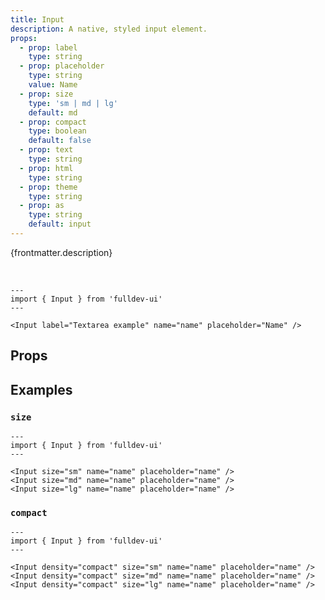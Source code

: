```yaml
---
title: Input
description: A native, styled input element.
props:
  - prop: label
    type: string
  - prop: placeholder
    type: string
    value: Name
  - prop: size
    type: 'sm | md | lg'
    default: md
  - prop: compact
    type: boolean
    default: false
  - prop: text
    type: string
  - prop: html
    type: string
  - prop: theme
    type: string
  - prop: as
    type: string
    default: input
---
```



{frontmatter.description}

<br />

```astro live
---
import { Input } from 'fulldev-ui'
---

<Input label="Textarea example" name="name" placeholder="Name" />
```

## Props

<PropsTable props={frontmatter.props} />

## Examples

### `size`

<SizeProp />

```astro live
---
import { Input } from 'fulldev-ui'
---

<Input size="sm" name="name" placeholder="name" />
<Input size="md" name="name" placeholder="name" />
<Input size="lg" name="name" placeholder="name" />
```

### `compact`

<CompactProp />

```astro live
---
import { Input } from 'fulldev-ui'
---

<Input density="compact" size="sm" name="name" placeholder="name" />
<Input density="compact" size="md" name="name" placeholder="name" />
<Input density="compact" size="lg" name="name" placeholder="name" />
```
